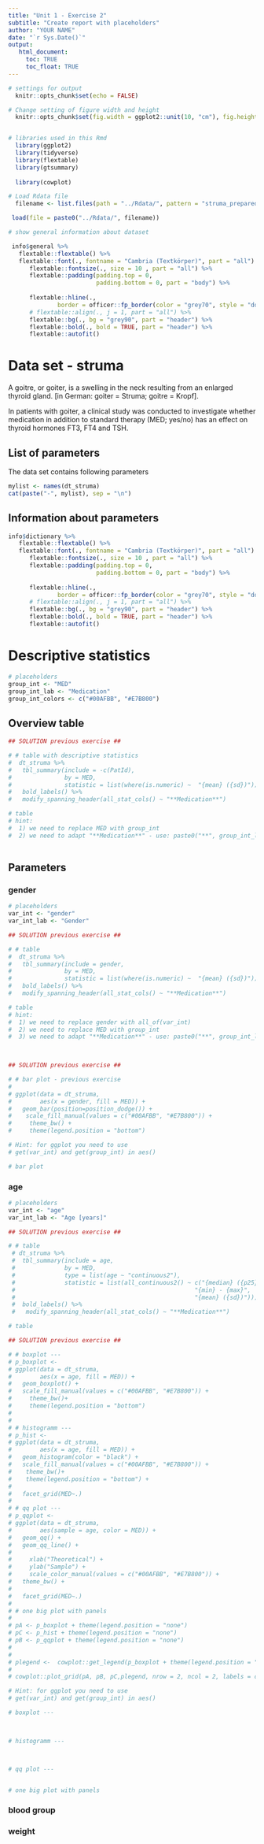 ```yaml
---
title: "Unit 1 - Exercise 2"
subtitle: "Create report with placeholders"
author: "YOUR NAME"
date: "`r Sys.Date()`"
output: 
   html_document:
     toc: TRUE
     toc_float: TRUE
---
```


```r
# settings for output
  knitr::opts_chunk$set(echo = FALSE)

# Change setting of figure width and height
  knitr::opts_chunk$set(fig.width = ggplot2::unit(10, "cm"), fig.height = ggplot2::unit(8, "cm"))


# libraries used in this Rmd
  library(ggplot2)
  library(tidyverse)
  library(flextable)
  library(gtsummary)
  
  library(cowplot)
```

```r
# Load Rdata file
  filename <- list.files(path = "../Rdata/", pattern = "struma_prepared")

 load(file = paste0("../Rdata/", filename))

# show general information about dataset

 info$general %>% 
   flextable::flextable() %>% 
   flextable::font(., fontname = "Cambria (Textkörper)", part = "all") %>%
      flextable::fontsize(., size = 10 , part = "all") %>%
      flextable::padding(padding.top = 0,
                         padding.bottom = 0, part = "body") %>% 
  
      flextable::hline(.,
              border = officer::fp_border(color = "grey70", style = "dotted")) %>%
      # flextable::align(., j = 1, part = "all") %>%
      flextable::bg(., bg = "grey90", part = "header") %>% 
      flextable::bold(., bold = TRUE, part = "header") %>% 
      flextable::autofit()  

```

# Data set - struma

A goitre, or goiter, is a swelling in the neck resulting from an enlarged thyroid gland. 
[in German: goiter = Struma; goitre = Kropf].


In patients with goiter, a clinical study was conducted to investigate whether medication in addition to standard therapy (MED; yes/no) has an effect on thyroid hormones FT3, FT4 and TSH. 

## List of parameters
The data set contains following parameters

```r
mylist <- names(dt_struma)
cat(paste("-", mylist), sep = "\n")
```

## Information about parameters
```r
info$dictionary %>% 
   flextable::flextable() %>% 
   flextable::font(., fontname = "Cambria (Textkörper)", part = "all") %>%
      flextable::fontsize(., size = 10 , part = "all") %>%
      flextable::padding(padding.top = 0,
                         padding.bottom = 0, part = "body") %>% 
  
      flextable::hline(.,
              border = officer::fp_border(color = "grey70", style = "dotted")) %>%
      # flextable::align(., j = 1, part = "all") %>%
      flextable::bg(., bg = "grey90", part = "header") %>% 
      flextable::bold(., bold = TRUE, part = "header") %>% 
      flextable::autofit()  
```

# Descriptive statistics 
```r
# placeholders
group_int <- "MED"
group_int_lab <- "Medication"
group_int_colors <- c("#00AFBB", "#E7B800")

```

## Overview table
```r
## SOLUTION previous exercise ##

# # table with descriptive statistics
#  dt_struma %>%
#   tbl_summary(include = -c(PatId),
#               by = MED,
#               statistic = list(where(is.numeric) ~  "{mean} ({sd})")) %>% 
#   bold_labels() %>% 
#   modify_spanning_header(all_stat_cols() ~ "**Medication**") 

```

```r
# table 
# hint: 
#  1) we need to replace MED with group_int
#  2) we need to adapt "**Medication**" - use: paste0("**", group_int_lab, "**")
 
```


## Parameters
### gender
```r
# placeholders
var_int <- "gender"
var_int_lab <- "Gender"
```

```r
## SOLUTION previous exercise ##

# # table 
#  dt_struma %>%
#   tbl_summary(include = gender,
#               by = MED,
#               statistic = list(where(is.numeric) ~  "{mean} ({sd})")) %>% 
#   bold_labels() %>% 
#   modify_spanning_header(all_stat_cols() ~ "**Medication**") 

```

```r
# table 
# hint: 
#  1) we need to replace gender with all_of(var_int)
#  2) we need to replace MED with group_int
#  3) we need to adapt "**Medication**" - use: paste0("**", group_int_lab, "**")

 
```


```r
## SOLUTION previous exercise ##

# # bar plot - previous exercise
# 
# ggplot(data = dt_struma,
#        aes(x = gender, fill = MED)) +
#   geom_bar(position=position_dodge()) +
#    scale_fill_manual(values = c("#00AFBB", "#E7B800")) +
#     theme_bw() +
#     theme(legend.position = "bottom")

```

```r
# Hint: for ggplot you need to use
# get(var_int) and get(group_int) in aes()

# bar plot

```



### age
```r
# placeholders
var_int <- "age"
var_int_lab <- "Age [years]"
```

```r
## SOLUTION previous exercise ##

# # table 
 # dt_struma %>%
 #  tbl_summary(include = age,
 #              by = MED,
 #              type = list(age ~ "continuous2"),
 #              statistic = list(all_continuous2() ~ c("{median} ({p25} - {p75})",
 #                                                   "{min} - {max}",
 #                                                   "{mean} ({sd})"))) %>%
 #  bold_labels() %>%
 #   modify_spanning_header(all_stat_cols() ~ "**Medication**")

```

```r
# table

```


```r
## SOLUTION previous exercise ##

# # boxplot ---
# p_boxplot <- 
# ggplot(data = dt_struma,
#        aes(x = age, fill = MED)) +
#   geom_boxplot() +
#   scale_fill_manual(values = c("#00AFBB", "#E7B800")) +
#     theme_bw()+
#     theme(legend.position = "bottom")
# 
# 
# # histogramm ---
# p_hist <- 
# ggplot(data = dt_struma,
#        aes(x = age, fill = MED)) +
#   geom_histogram(color = "black") +
#   scale_fill_manual(values = c("#00AFBB", "#E7B800")) +
#    theme_bw()+
#    theme(legend.position = "bottom") +
# 
#   facet_grid(MED~.)
# 
# # qq plot ---
# p_qqplot <-
# ggplot(data = dt_struma,
#        aes(sample = age, color = MED)) +
#   geom_qq() +
#   geom_qq_line() +
# 
#     xlab("Theoretical") +
#     ylab("Sample") +
#     scale_color_manual(values = c("#00AFBB", "#E7B800")) +
#   theme_bw() +
# 
#   facet_grid(MED~.)
# 
# # one big plot with panels
# 
# pA <- p_boxplot + theme(legend.position = "none")
# pC <- p_hist + theme(legend.position = "none")
# pB <- p_qqplot + theme(legend.position = "none")
# 
# 
# plegend <-  cowplot::get_legend(p_boxplot + theme(legend.position = "right")) 
# 
# cowplot::plot_grid(pA, pB, pC,plegend, nrow = 2, ncol = 2, labels = c("A", "B", "C", NA))

```

```r
# Hint: for ggplot you need to use
# get(var_int) and get(group_int) in aes()

# boxplot ---


  
# histogramm ---



# qq plot ---


# one big plot with panels


```


### blood group



### weight
